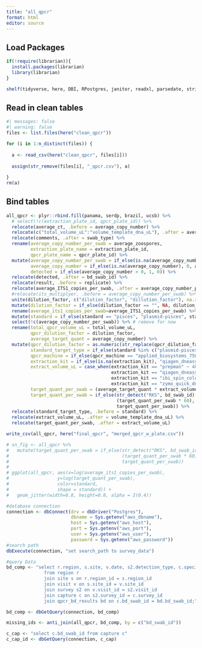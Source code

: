 ```yaml
---
title: "all_qpcr"
format: html
editor: source
---
```


## Load Packages

```r

if(!require(librarian)){
  install.packages(librarian)
  library(librarian)
}

shelf(tidyverse, here, DBI, RPostgres, janitor, readxl, parsedate, stringr)

```

## Read in clean tables

```r
#| messages: false
#| warning: false
files <- list.files(here("clean_qpcr"))

for (i in 1:n_distinct(files)) {
  
  a <- read_csv(here("clean_qpcr", files[i]))
  
  assign(str_remove(files[i], "_qpcr.csv"), a)
  
}
rm(a)


```

## Bind tables

```r

all_qpcr <- plyr::rbind.fill(panama, serdp, brazil, ucsb) %>% 
  # select(!c(extraction_plate_id, qpcr_plate_id)) %>% 
  relocate(average_ct, .before = average_copy_number) %>% 
  relocate(c("total_volume_uL":"volume_template_dna_uL"), .after = average_copy_number) %>% 
  relocate(comments, .after = swab_type) %>% 
  rename(average_copy_number_per_swab = average_zoospores,
         extraction_plate_name = extraction_plate_id,
         qpcr_plate_name = qpcr_plate_id) %>% 
  mutate(average_copy_number_per_swab = if_else(is.na(average_copy_number_per_swab), 0, average_copy_number_per_swab),
         average_copy_number = if_else(is.na(average_copy_number), 0, average_copy_number),
         detected = if_else(average_copy_number > 0, 1, 0)) %>% 
  relocate(detected, .after = bd_swab_id) %>% 
  relocate(result, .before = replicate) %>% 
  relocate(average_ITS1_copies_per_swab, .after = average_copy_number_per_swab) %>% 
  #relocate(its_multiplyer, .before = average_copy_number_per_swab) %>% 
  unite(dilution_factor, c("dilution_factor", "dillution_factor"), na.rm = T, sep = "") %>% 
  mutate(dilution_factor = if_else(dilution_factor == "", NA, dilution_factor)) %>% 
  rename(average_its1_copies_per_swab=average_ITS1_copies_per_swab) %>% 
  mutate(standard = if_else(standard == "pisces", "plasmid-pisces", standard)) %>% 
  select(!c(average_copy_number_per_swab)) %>% # remove for now
  rename(total_qpcr_volume_uL = total_volume_uL,
         qpcr_dilution_factor = dilution_factor,
         average_target_quant = average_copy_number) %>% 
  mutate(qpcr_dilution_factor = as.numeric(str_replace(qpcr_dilution_factor, "1:", "")),
         standard_target_type = if_else(standard %in% c("plasmid-pisces", "plasmid-briggs", "gblock"), "ITS1", "zoospore"),
         qpcr_machine = if_else(qpcr_machine == "applied_biosystems_7500", "abi_7500", qpcr_machine),
         extraction_kit = if_else(is.na(extraction_kit), "qiagen_dneasy", extraction_kit),
         extract_volume_uL = case_when(extraction_kit == "prepman" ~ 40,
                                       extraction_kit == "qiagen_dneasy" ~ 200,
                                       extraction_kit == "ibi_spin_column_blood_tissue_kit" ~ 200,
                                       extraction_kit == "zymo_quick_dna" ~ 200),
         target_quant_per_swab = (average_target_quant * extract_volume_uL) / (volume_template_dna_uL * qpcr_dilution_factor),
         target_quant_per_swab = if_else(str_detect("RKS", bd_swab_id)| standard_target_type == "zoospore", 
                                         (target_quant_per_swab * 60), 
                                         target_quant_per_swab)) %>% 
  relocate(standard_target_type, .before = standard) %>% 
  relocate(extract_volume_uL, .after = volume_template_dna_uL) %>% 
  relocate(target_quant_per_swab, .after = extract_volume_uL)

write_csv(all_qpcr, here("final_qpcr", "merged_qpcr_w_plate.csv"))

```


```r

# sn_fig <- all_qpcr %>%
#   mutate(target_quant_per_swab = if_else(str_detect("RKS", bd_swab_id)| standard_target_type == "zoospore",
#                                          (target_quant_per_swab * 60),
#                                          target_quant_per_swab))
# 
# ggplot(all_qpcr, aes(x=log(average_its1_copies_per_swab),
#                  y=log(target_quant_per_swab),
#                  color=standard,
#                  shape = standard)) +
#   geom_jitter(width=0.8, height=0.8, alpha = I(0.4))

```


```r
#database connection
connection <- dbConnect(drv = dbDriver("Postgres"),
                        dbname = Sys.getenv("aws_dbname"),
                        host = Sys.getenv("aws_host"),
                        port = Sys.getenv("aws_port"),
                        user = Sys.getenv("aws_user"),
                        password = Sys.getenv("aws_password"))
#search path
dbExecute(connection, "set search_path to survey_data")

#query Data
bd_comp <- "select r.region, s.site, v.date, s2.detection_type, c.species_capture, c.bd_swab_id, bd.bd_swab_id
              from region r
              join site s on r.region_id = s.region_id
              join visit v on s.site_id = v.site_id
              join survey s2 on v.visit_id = s2.visit_id
              join capture c on s2.survey_id = c.survey_id
              join qpcr_bd_results bd on c.bd_swab_id = bd.bd_swab_id;"

bd_comp <- dbGetQuery(connection, bd_comp)

missing_ids <- anti_join(all_qpcr, bd_comp, by = c("bd_swab_id"))

c_cap <- "select c.bd_swab_id from capture c"
c_cap_id <- dbGetQuery(connection, c_cap)

```

